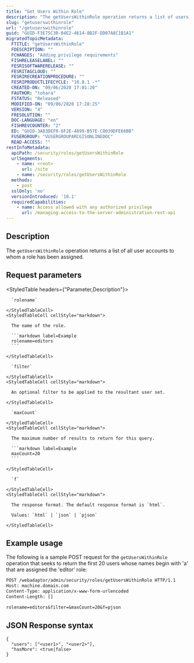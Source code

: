 ```yaml
---
title: "Get Users Within Role"
description: "The getUsersWithinRole operation returns a list of users who have been assigned a specific role."
slug: "getuserswithinrole"
url: "/getuserswithinrole"
guid: "GUID-F3E75C30-04E2-4614-8B2F-DD07A8C1B1A1"
migratedTopicMetadata:
  FTITLE: "getUsersWithinRole"
  FDESCRIPTION: ""
  FCHANGES: "Adding privilege requirements"
  FISHRELEASELABEL: ""
  FESRISOFTWARERELEASE: ""
  FESRITAGCLOUD: ""
  FESRIRECREATIONPROCEDURE: ""
  FESRIPRODUCTLIFECYCLE: "10.8.1 -*"
  CREATED-ON: "09/06/2020 17:01:20"
  FAUTHOR: "tohara"
  FSTATUS: "Released"
  MODIFIED-ON: "09/06/2020 17:28:25"
  VERSION: "4"
  FRESOLUTION: ""
  DOC-LANGUAGE: "en"
  FISHREVCOUNTER: "2"
  ED: "GUID-3A83DEF0-6F2E-4899-B57E-C8039DFE66BB"
  FUSERGROUP: "VUSERGROUPARCGISONLINEDOC"
  READ-ACCESS: ""
restInfoMetadata:
  apiPath: /security/roles/getUsersWithinRole
  urlSegments:
    - name: <root>
      url: /site
    - name: /security/roles/getUsersWithinRole
  methods:
    - post
  sslOnly: 'no'
  versionIntroduced: '10.1'
  requiredCapabilities:
    - name: Access allowed with any authorized privilege
      url: /managing-access-to-the-server-administration-rest-api
---
```


## Description

The `getUsersWithinRole` operation returns a list of all user accounts to whom a role has been assigned.


##  Request parameters

<StyledTable headers={"Parameter,Description"}>
  <StyledTableRow>
    <StyledTableCell cellStyle="markdown">

      `rolename` 

    </StyledTableCell>
    <StyledTableCell cellStyle="markdown">

      The name of the role.

      ```markdown label=Example
      rolename=editors
      ```

    </StyledTableCell>
  </StyledTableRow>
  <StyledTableRow>
    <StyledTableCell cellStyle="markdown">

      `filter` 

    </StyledTableCell>
    <StyledTableCell cellStyle="markdown">

      An optional filter to be applied to the resultant user set.

    </StyledTableCell>
  </StyledTableRow>
  <StyledTableRow>
    <StyledTableCell cellStyle="markdown">

      `maxCount` 

    </StyledTableCell>
    <StyledTableCell cellStyle="markdown">

      The maximum number of results to return for this query.

      ```markdown label=Example
      maxCount=20
      ```

    </StyledTableCell>
  </StyledTableRow>
  <StyledTableRow>
    <StyledTableCell cellStyle="markdown">

      `f` 

    </StyledTableCell>
    <StyledTableCell cellStyle="markdown">

      The response format. The default response format is `html`.

      Values: `html` | `json` | `pjson`

    </StyledTableCell>
  </StyledTableRow>
</StyledTable>


## Example usage

The following is a sample POST request for the `getUsersWithinRole` operation that seeks to return the first 20 users whose names begin with 'a' that are assigned the 'editor' role:

```markdown
POST /webadaptor/admin/security/roles/getUsersWithinRole HTTP/1.1
Host: machine.domain.com
Content-Type: application/x-www-form-urlencoded
Content-Length: []

rolename=editors&filter=&maxCount=20&f=pjson
```

## JSON Response syntax

```other
{
  "users": ["<user1>", "<user2>"],
  "hasMore": <true|false>
}
```